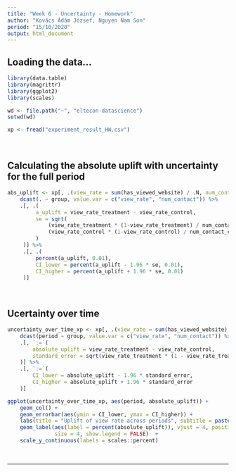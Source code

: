 ```yaml
---
title: "Week 6 - Uncertainty - Homework"
author: "Kovács Ádám József, Nguyen Nam Son"
period: "15/10/2020"
output: html_document
---
```


## Loading the data...

```r

library(data.table)
library(magrittr)
library(ggplot2)
library(scales)

wd <- file.path("~", "eltecon-datascience")
setwd(wd)

xp <- fread("experiment_result_HW.csv")

```

<br>

## Calculating the absolute uplift with uncertainty for the full period

```r

abs_uplift <- xp[, .(view_rate = sum(has_viewed_website) / .N, num_contact = .N), group] %>%
    dcast(. ~ group, value.var = c("view_rate", "num_contact")) %>%
    .[, .(
         a_uplift = view_rate_treatment - view_rate_control,
         se = sqrt(
             (view_rate_treatment * (1-view_rate_treatment) / num_contact_treatment) +
             (view_rate_control * (1-view_rate_control) / num_contact_control)
         )
     )] %>%
     .[, .(
         percent(a_uplift, 0.01),
         CI_lower = percent(a_uplift - 1.96 * se, 0.01),
         CI_higher = percent(a_uplift + 1.96 * se, 0.01)
     )]

```

<br>

## Ucertainty over time

```r

uncertainty_over_time_xp <- xp[, .(view_rate = sum(has_viewed_website) / .N, num_contact = .N), .(period, group)] %>%
    dcast(period ~ group, value.var = c("view_rate", "num_contact")) %>%
    .[, `:=`(
        absolute_uplift = view_rate_treatment - view_rate_control,
        standard_error = sqrt(view_rate_treatment * (1 - view_rate_treatment) / num_contact_treatment + view_rate_control * (1 - view_rate_control) / num_contact_control)
    )] %>%
    .[, `:=`(
        CI_lower = absolute_uplift - 1.96 * standard_error,
        CI_higher = absolute_uplift + 1.96 * standard_error
    )]

ggplot(uncertainty_over_time_xp, aes(period, absolute_uplift)) +
    geom_col() +
    geom_errorbar(aes(ymin = CI_lower, ymax = CI_higher)) +
    labs(title = "Uplift of view rate across periods", subtitle = paste("Absolute uplift for full period:", abs_uplift[1,1], "CI: [", abs_uplift[1,2], ';', abs_uplift[1,3], ']'), x = "period", y = "Absolute uplift", caption = "Made by Á.Kovács and S.N.Nguyen") +
    geom_label(aes(label = percent(absolute_uplift)), vjust = 4, position = position_dodge(0.9), color = "black", fontface = "bold",
               size = 4, show.legend = FALSE)  +
    scale_y_continuous(labels = scales::percent)

```

<br>

***